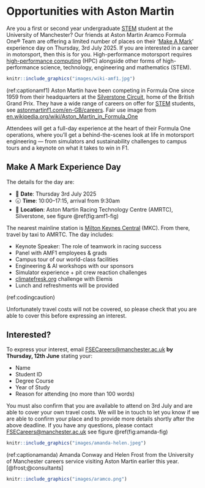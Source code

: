 # Opportunities with Aston Martin {#amf1}

Are you a first or second year undergraduate [STEM](https://en.wikipedia.org/wiki/Science,_technology,_engineering,_and_mathematics) student at the University of Manchester? Our friends at Aston Martin Aramco Formula One® Team are offering a limited number of places on their ‘[Make A Mark](https://www.astonmartinf1.com/en-GB/make-a-mark)’ experience day on Thursday, 3rd July 2025. If you are interested in a career in motorsport, then this is for you. High-performance motorsport requires [high-performance computing](https://en.wikipedia.org/wiki/High-performance_computing) (HPC) alongside other forms of high-performance science, technology, engineering and mathematics (STEM).

```r
knitr::include_graphics("images/wiki-amf1.jpg")
```
(ref:captionamf1) Aston Martin have been competing in Formula One since 1959 from their headquarters at the [Silverstone Circuit](https://en.wikipedia.org/wiki/Silverstone_Circuit), home of the British Grand Prix. They have a wide range of careers on offer for [STEM](https://en.wikipedia.org/wiki/Science,_technology,_engineering,_and_mathematics) students, see [astonmartinf1.com/en-GB/careers](https://www.astonmartinf1.com/en-GB/careers). Fair use image from [en.wikipedia.org/wiki/Aston_Martin_in_Formula_One](https://en.wikipedia.org/wiki/Aston_Martin_in_Formula_One)
 
Attendees will get a full-day experience at the heart of their Formula One operations, where you’ll get a behind-the-scenes look at life in motorsport engineering — from simulators and sustainability challenges to campus tours and a keynote on what it takes to win in F1.

## Make A Mark Experience Day {#makeamark}

The details for the day are:
 
* 📆 **Date**: Thursday 3rd July 2025
* 🕣 **Time**: 10:00–17:15, arrival from 9:30am
* 📍 **Location**: Aston Martin Racing Technology Centre (AMRTC), Silverstone, see figure \@ref(fig:amf1-fig)

The nearest mainline station is [Milton Keynes Central](https://www.nationalrail.co.uk/stations/milton-keynes-central/) (MKC). From there, travel by taxi to AMRTC. The day includes:

* Keynote Speaker: The role of teamwork in racing success
* Panel with AMF1 employees & grads
* Campus tour of our world-class facilities
* Engineering & AI workshops with our sponsors
* Simulator experience + pit crew reaction challenges
* [climatefresk.org](https://climatefresk.org) challenge with Elemis
* Lunch and refreshments will be provided

::: {.rmdcaution}

(ref:codingcaution)

Unfortunately travel costs will not be covered, so please check that you are able to cover this before expressing an interest.

:::

## Interested? {#express}
 
To express your interest, email [FSECareers@manchester.ac.uk](mailto:FSECareers@manchester.ac.uk) **by Thursday, 12th June** stating your:

* Name
* Student ID
* Degree Course
* Year of Study
* Reason for attending (no more than 100 words)

You must also confirm that you are available to attend on 3rd July and are able to cover your own travel costs. We will be in touch to let you know if we are able to confirm your place and to provide more details shortly after the above deadline. If you have any questions, please contact [FSECareers@manchester.ac.uk](mailto:FSECareers@manchester.ac.uk) see figure \@ref(fig:amanda-fig)
 
```r
knitr::include_graphics("images/amanda-helen.jpeg")
```
(ref:captionamanda) Amanda Conway and Helen Frost from the University of Manchester careers service visiting Aston Martin earlier this year. [@frost;@consultants]


```r
knitr::include_graphics("images/aramco.png")
```